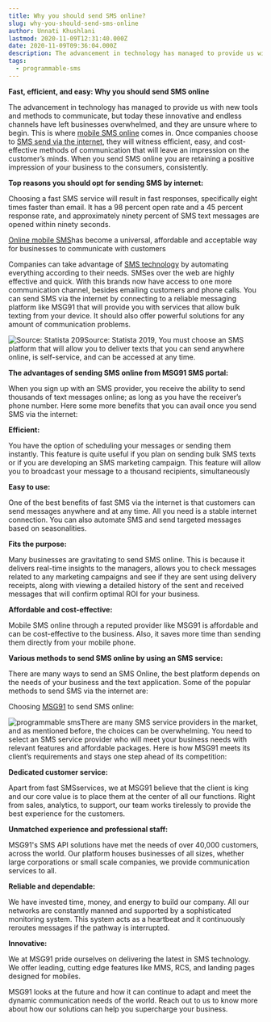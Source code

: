 ```yaml
---
title: Why you should send SMS online?
slug: why-you-should-send-sms-online
author: Unnati Khushlani
lastmod: 2020-11-09T12:31:40.000Z
date: 2020-11-09T09:36:04.000Z
description: The advancement in technology has managed to provide us with new tools and methods to communicate, but today these innovative and endless channels have left businesses overwhelmed, and they are unsure where to begin. This is where mobile SMS online comes in. Once companies choose to SMS send via the internet, they will witness efficient, easy, and cost-effective methods of communication that will leave an impression on the customer’s minds. When you send SMS online you are retaining a positive impression of your business to the consumers, consistently.
tags:
  - programmable-sms
---
```


**Fast, efficient, and easy: Why you should send SMS online**

The advancement in technology has managed to provide us with new tools and methods to communicate, but today these innovative and endless channels have left businesses overwhelmed, and they are unsure where to begin. This is where [mobile SMS online](https://msg91.com/sms) comes in. Once companies choose to [SMS send via the internet](https://msg91.com/whatsapp), they will witness efficient, easy, and cost-effective methods of communication that will leave an impression on the customer’s minds. When you send SMS online you are retaining a positive impression of your business to the consumers, consistently.

**Top reasons you should opt for sending SMS by internet:**

Choosing a fast SMS service will result in fast responses, specifically eight times faster than email. It has a 98 percent open rate and a 45 percent response rate, and approximately ninety percent of SMS text messages are opened within ninety seconds.

[Online mobile SMS](https://msg91.com/sms)has become a universal, affordable and acceptable way for businesses to communicate with customers

Companies can take advantage of [SMS technology](https://msg91.com/sms) by automating everything according to their needs. SMSes over the web are highly effective and quick. With this brands now have access to one more communication channel, besides emailing customers and phone calls. You can send SMS via the internet by connecting to a reliable messaging platform like MSG91 that will provide you with services that allow bulk texting from your device. It should also offer powerful solutions for any amount of communication problems.

![Source: Statista 209](https://images-msg91.s3.ap-south-1.amazonaws.com/2020/11/SMS-Marketing-Statistics-MobileMonkey-1-1.png)Source: Statista 2019, You must choose an SMS platform that will allow you to deliver texts that you can send anywhere online, is self-service, and can be accessed at any time.

**The advantages of sending SMS online from MSG91 SMS portal:**

When you sign up with an SMS provider, you receive the ability to send thousands of text messages online; as long as you have the receiver’s phone number. Here some more benefits that you can avail once you send SMS via the internet:  


**Efficient:**

You have the option of scheduling your messages or sending them instantly. This feature is quite useful if you plan on sending bulk SMS texts or if you are developing an SMS marketing campaign. This feature will allow you to broadcast your message to a thousand recipients, simultaneously  
  
**Easy to use:**

One of the best benefits of fast SMS via the internet is that customers can send messages anywhere and at any time. All you need is a stable internet connection. You can also automate SMS and send targeted messages based on seasonalities.

**Fits the purpose:**

Many businesses are gravitating to send SMS online. This is because it delivers real-time insights to the managers, allows you to check messages related to any marketing campaigns and see if they are sent using delivery receipts, along with viewing a detailed history of the sent and received messages that will confirm optimal ROI for your business.

**Affordable and cost-effective:**

Mobile SMS online through a reputed provider like MSG91 is affordable and can be cost-effective to the business. Also, it saves more time than sending them directly from your mobile phone.

**Various methods to send SMS online by using an SMS service:**

There are many ways to send an SMS Online, the best platform depends on the needs of your business and the text application. Some of the popular methods to send SMS via the internet are:  


Choosing [MSG91](https://msg91.com/sms) to send SMS online:

![programmable sms](https://images-msg91.s3.ap-south-1.amazonaws.com/2020/11/Untitled.png)There are many SMS service providers in the market, and as mentioned before, the choices can be overwhelming. You need to select an SMS service provider who will meet your business needs with relevant features and affordable packages. Here is how MSG91 meets its client’s requirements and stays one step ahead of its competition:

**Dedicated customer service:**

Apart from fast SMSservices, we at MSG91 believe that the client is king and our core value is to place them at the center of all our functions. Right from sales, analytics, to support, our team works tirelessly to provide the best experience for the customers.

**Unmatched experience and professional staff:**

MSG91's SMS API solutions have met the needs of over 40,000 customers, across the world. Our platform houses businesses of all sizes, whether large corporations or small scale companies, we provide communication services to all.

**Reliable and dependable:**

We have invested time, money, and energy to build our company. All our networks are constantly manned and supported by a sophisticated monitoring system. This system acts as a heartbeat and it continuously reroutes messages if the pathway is interrupted.

**Innovative:**

We at MSG91 pride ourselves on delivering the latest in SMS technology. We offer leading, cutting edge features like MMS, RCS, and landing pages designed for mobiles.

MSG91 looks at the future and how it can continue to adapt and meet the dynamic communication needs of the world. Reach out to us to know more about how our solutions can help you supercharge your business.

